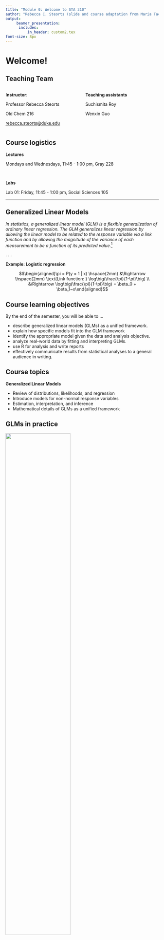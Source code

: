 ```yaml
---
title: "Module 0: Welcome to STA 310"
author: "Rebecca C. Steorts (slide and course adaptation from Maria Tackett)"
output: 
     beamer_presentation:
      includes: 
          in_header: custom2.tex
font-size: 8px
---
```


# Welcome!

## Teaching Team

::: columns
::: {.column width="50%"}
**Instructor**:

Professor Rebecca Steorts

Old Chem 216

[rebecca.steorts\@duke.edu](mailto:rebecca.steorts@duke.edu)
:::

::: {.column width="50%"}
**Teaching assistants**

Suchismita Roy 

Wenxin Guo


:::
:::

## Course logistics

**Lectures**

Mondays and Wednesdays, 11:45 - 1:00 pm, Gray 228

<br>

**Labs**

Lab 01: Friday, 11:45 - 1:00 pm, Social Sciences 105

------------------------------------------------------------------------

## Generalized Linear Models

*In statistics, a generalized linear model (GLM) is a flexible generalization of ordinary linear regression. The GLM generalizes linear regression by allowing the linear model to be related to the response variable via a link function and by allowing the magnitude of the variance of each measurement to be a function of its predicted value.*[^1]

[^1]: Souce: [Generalized linear model](https://en.wikipedia.org/wiki/Generalized_linear_model)

. . .

**Example: Logistic regression**

$$\begin{aligned}\pi = P(y = 1 | x) \hspace{2mm} &\Rightarrow \hspace{2mm} \text{Link function: } \log\big(\frac{\pi}{1-\pi}\big) \\
&\Rightarrow \log\big(\frac{\pi}{1-\pi}\big) = \beta_0 + \beta_1~x\end{aligned}$$

## Course learning objectives {.midi}

By the end of the semester, you will be able to ...

::: incremental
-   describe generalized linear models (GLMs) as a unified framework.
-   explain how specific models fit into the GLM framework
-   identify the appropriate model given the data and analysis objective.
-   analyze real-world data by fitting and interpreting GLMs.
-   use R for analysis and write reports
-   effectively communicate results from statistical analyses to a general audience in writing.
:::

## Course topics

**Generalized Linear Models**

-   Review of distributions, likelihoods, and regression
-   Introduce models for non-normal response variables
-   Estimation, interpretation, and inference
-   Mathematical details of GLMs as a unified framework

## GLMs in practice {.small}

![](images/01/rhd-article.png){fig-align="center" width="65%"}

*"...we used **negative binomial regression** to model the association between the number of questions produced, race, and group after adjusting for the additional covariates age and years of education. **Poisson and zero-inflated Poisson regression models** were also considered...the negative binomial model was a good fit for the data given the **overdispersion** in the distribution of number of questions asked."*[^2]

[^2]: *Fannin, D. K., Elleby, J., Tackett, M., & Minga, J. (2023). [Intersectionality of Race and Question-Asking in Women After Right Hemisphere Brain Damage](https://search-ebscohost-com.proxy.lib.duke.edu/login.aspx?direct=true&db=a9h&AN=161407156&site=ehost-live&scope=site). Journal of Speech, Language, and Hearing Research, 66(1), 314-324.*

## GLMs in practice {.small}

![](images/01/ncaa-fouls-article.png){fig-align="center" width="90%"}

*" ...a **logistic regression model** is used to test how the likelihood of a foul is affected by which team is the home team, the foul differential, and the score differential...The logistic regression was run under several specifications ... using **clustered observation standard errors**, with each game as a cluster. This is done as an attempt to adjust for the fact that **observations may not be independent** as required under the logistic specification.*[^3]

[^3]: *Anderson, K. J., & Pierce, D. A. (2009). Officiating bias: [The effect of foul differential on foul calls in NCAA basketball](https://search-ebscohost-com.proxy.lib.duke.edu/login.aspx?direct=true&db=s3h&AN=39982562&site=ehost-live&scope=site). Journal of sports sciences, 27(7), 687-694.*

## Meet your classmates!

-   Get in groups of 2 - 3

-   Each person in the group...

    -   Introduce yourself
    -   Share a boring fact about yourself

-   Everyone will introduce one person from your group to the class

# Course details

## Pre-reqs

**Pre-reqs**

STA 210 and STA 230 / STA 240

<br>

<u>**Background knowledge**</u>

::: columns
::: {.column width="45%"}
**Statistical methods**

-   Linear and logistic regression
-   Statistical inference
-   Basic understanding of random variables
:::

::: {.column width="45%"}
**Computing**

-   Using R for data analysis
-   Writing reports using Rmd 
-   Understanding of github 
-   Understanding reproducibility 
:::
:::

## Course toolkit

**GitHub**: [github.com/sta310-sp24](https://github.com/sta310-sp24)

-   Course information and course scheudle 

**Canvas**

-   Changes to Schedule
-   Ed Discussion 
-   Homework uploads 

**Gradescope** (link on course webpage)

-  Homework uploads (make sure to upload to Canvas as well).

**Ed Discussion** (link on course webpage)

-  Course discussion 

## Class Meetings

::: columns
::: {.column width="50%"}
**Lectures**

-   Some traditional lecture
-   Short individual and group activities
-   Bring fully-charged laptop / tablet to use R
:::

::: {.column width="50%"}
**Labs (start January 17)**

-   Work on class assignments with TA support
-   Time for clarifying questions regarding course material 

:::
:::


**Attendance is strongly expected (if you are healthy!)**

## Readings

::: columns
::: {.column width="30%"}
![](images/01/bmlr.jpeg){fig-alt="Cover of the book Beyond Multiple Linear Regression" fig-align="center"}

:::

::: {.column width="70%"}
-   Primary textbook: [*Beyond Multiple Linear Regression*](https://bookdown.org/roback/bookdown-BeyondMLR/) by Roback and Legler

-   Other texts:

    -   [*R for Data Science (2nd edition)*](https://r4ds.hadley.nz/) by Wickham, Çetinkaya-Rundel, and Grolemund

    -   [Tidy Modeling with R](https://www.tmwr.org/) by Kuhn and Silge

-   Articles and videos periodically assigned
:::
:::

# Computing toolkit

## R and RStudio

- Install R and RStudio on your laptop

-   [Click here](../computing.html) for instructions to install RStudio and configure git


**or**


Access RStudio through [Docker container](https://cmgr.oit.duke.edu/containers) provided by Duke OIT

- Reserve a generic **RStudio** container (there is no course specific container)

## Canvas and Gradescope

- All homework assignments will be uploaded to Gradescope and Canvas. 

- Gradescope allows more fair and balanced grading. 

- Canvas allows us to check the reproducibility of your work. 

- Unfortunately, there is no platform that does both (to my knowledge). 

- Feedback will be given in Gradscrope and is invidivual and private. 

## Ed Discussion

-   Online discussion forum (like Piazza, etc.)

-   Platform to ask questions about course content, logistics, assignments, etc.

-   Content organized by channels. Before posting, please browse previous posts to see if your question has already been answered. If not, please post your question in the relevant channel.

-   Questions about grades, absences, and other private matters should be emailed to me with "STA 310" in the subject line. 

# Activities & Assessment

## Homework (40%)

-   6 individual assignments
-   Combination of conceptual questions, guided analyses, and open-ended analyses
-   Lowest homework grade is dropped

## Quizzes (60%)

-   6 individual online quizzes

-   Covers content since the previous quiz, including readings, lecture notes, in-class activities, and homework

-   Lowest quiz grade is dropped

## Grading

Final grades will be calculated as follows

| Category      | Percentage |
|---------------|------------|
| Homework      | 40%        |
| Quizzes       | 60%        |

See the course syllabus for letter grade thresholds. 

# Course community

## Course community

-   Uphold the Duke Community Standard:

    > ::: nonincremental
    > -   I will not lie, cheat, or steal in my academic endeavors;
    > -   I will conduct myself honorably in all my endeavors;
    > -   I will act if the Standard is compromised.
    > :::

<br>

-   Commit to respect, honor, and celebrate our diverse community

-   Commit to being part of a learning environment that is welcoming and accessible to everyone

## Accessibility

-   The [Student Disability Access Office (SDAO)](https://access.duke.edu/students) is available to ensure that students are able to engage with their courses and related assignments.

-   If you have documented accommodations from SDAO, please send the documentation within the first week to make sure all accommodations can be put in place as quickly as possible!

-   I am committed to making all course activities and materials accessible. If any course component is not accessible to you in any way, please don't hesitate to let me know.


## Support {.midi}

-   **Office hours** to meet with a member of the teaching team.

    -   Find the course schedule on the course webpage
    -   Office hours begin January 16
    -   Please see me after class if you have questions before then. 

-   **Ed Discussion** for questions about course logistics, content, and assignments

-   **Email** for questions not appropriate for Ed Discussion, e.g., regarding personal matters or grades

    -   Please put **STA 310** in the subject line

See the syllabus regarding additional academic and mental health and wellness resources. 

## Questions 

Questions? 